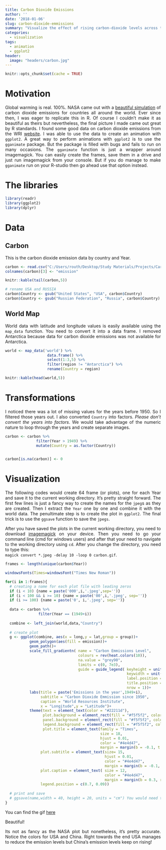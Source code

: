 ```yaml
---
title: Carbon Dioxide Emissions
author: ''
date: '2018-01-06'
slug: carbon-dioxide-emmissions
summary: "Visualize the effect of rising carbon-dioxide levels across the globe"
categories:
  - visualization
tags:
  - animation
  - ggplot2
header:
  image: "headers/carbon.jpg"
---
```


<style>
body {
text-align: justify}
</style>

```r
knitr::opts_chunk$set(cache = TRUE)
```

# Motivation

Global warming is real. 100\%. NASA came out with a [beautiful simulation](https://www.nasa.gov/press/goddard/2014/november/nasa-computer-model-provides-a-new-portrait-of-carbon-dioxide/) of carbon dioxide emissions for countries all around the world. Ever since then, I was eager to replicate this in R. Of course I couldn't make it as beautiful as theirs but nevertheless, the final picture I made came out great by R standards. I found some good data on carbon dioxide emissions from the WRI [website](http://datasets.wri.org/dataset/cait-country). I was able to use the data to create an animation with `ggplot2`. A great way to perform animations with `ggplot2` is to use the `gganimate` package. But the package is filled with bugs and fails to run on many occasions. The `gganimate` function is just a wrapper around imagemagick. You can easily create the frames, save them in a drive and just run imagemagick from your console. But if you do manage to make `gganimate` run on your R-studio then go ahead use that option instead.



# The libraries

```r
library(readr)
library(ggplot2)
library(dplyr)
```



# Data

## Carbon

This is the carbon dioxide emission data by country and Year. 

```r
carbon <- read.csv("C:/Users/routh/Desktop/Study Materials/Projects/Carbon Emmissions/carbon.csv")
colnames(carbon)[3] <- "emission"

knitr::kable(tail(carbon,5))

# rename USA and RUSSIA
carbon$Country <- gsub("United States", "USA", carbon$Country)
carbon$Country <- gsub("Russian Federation", "Russia", carbon$Country)
```


## World Map

World data with latitude and longitude values is easily available using the `map_data` function. You need to convert it into a data frame. I removed Antarctica because data for carbon dioxide emissions was not available for Antarctica. 

```r
world <- map_data('world') %>% 
                   data.frame() %>%
                   select(1:3,5) %>%
                   filter(region != "Antarctica") %>%
                   rename(Country = region)

knitr::kable(head(world,5))
```


# Transformations

I noticed there was a lot of missing values for the years before 1950. So I filtered those years out. I also converted `Country` into factors. *Please don't convert the years into factors*. We would take advantage of the numeric nature to loop through the years and create separate images.

```r
carbon <- carbon %>%
              filter(Year > 1949) %>%
              mutate(Country = as.factor(Country))
              

carbon[is.na(carbon)] <- 0
```


# Visualization

The following codes would create 64 frame (or plots), one for each Year and save it to the current working directory. It's pretty straight forward. The first few lines is just a fancy way to create the names for the `jpeg`s as they are created. Then I extract the `Year` one by one and combine it with the world data. The penultimate step is to create the plot in `ggplot2`. The final trick is to use the `ggsave` function to save the `jpegs`.

After you have saved the plots in the current working directory, you need to download [imagemagick](https://www.imagemagick.org/script/download.php) on your device. Then you need to go your command line (cmd for windows users) and after that your need to navigate to the working directory using `cd`. After you change the directory, you need to type this:  
`magick convert *.jpeg -delay 10 -loop 0 carbon.gif`. 

```r
frames <- length(unique(carbon$Year))

windowsFonts(Times=windowsFont("Times New Roman"))

for(i in 1:frames){
  # creating a name for each plot file with leading zeros
  if (i < 10) {name = paste('000',i,'.jpeg',sep='')}
  if (i < 100 && i >= 10) {name = paste('00',i,'.jpeg', sep='')}
  if (i >= 100) {name = paste('0', i,'.jpeg', sep='')}
  
  data <- carbon %>%
               filter(Year == (1949+i))
  
  combine <- left_join(world,data,"Country")
  
  # create plot
  g <- ggplot(combine, aes(x = long,y = lat,group = group))+
           geom_polygon(aes(fill = emission))+
           geom_path()+ 
           scale_fill_gradientn( name = "Carbon Emmissions Level",
                                 colours = rev(heat.colors(10)),
                                 na.value = "grey90",
                                 limits = c(0, 7e3),
                                 guide = guide_legend( keyheight = unit(3, units = "mm"), 
                                                       keywidth = unit(12, units = "mm"),
                                                       label.position = "bottom", 
                                                       title.position = 'top', 
                                                       nrow = 1))+
           labs(title = paste('Emissions in the year',1949+i),
                subtitle = "Carbon Dioxide Emmission since 1950", 
                caption = "World Resources Institute",
                x = "Longitude",y = "Latitude")+
           theme(text = element_text(color = "#22211d"), 
                 plot.background = element_rect(fill = "#f5f5f2", color = NA), 
                 panel.background = element_rect(fill = "#f5f5f2", color = NA), 
                 legend.background = element_rect(fill = "#f5f5f2", color = NA),
                 plot.title = element_text(family = "Times",
                                           size = 18, 
                                           hjust = 0.01, 
                                           color = "#4e4d47", 
                                           margin = margin(b = -0.1, t = 0.4, l = 2, unit = "cm")),
                plot.subtitle = element_text(size= 15, 
                                             hjust = 0.01, 
                                             color = "#4e4d47", 
                                             margin = margin(b = -0.1, t = 0.43, l = 2, unit = "cm")),
                plot.caption = element_text( size = 12, 
                                             color = "#4e4d47", 
                                             margin = margin(b = 0.3, r=-99, unit = "cm") ),
                legend.position = c(0.7, 0.09))
  
  # print and save
  # ggsave(name,width = 40, height = 20, units = "cm") You would need to uncomment this
}

```


You can find the gif [here](https://gfycat.com/gifs/detail/ImaginaryDistortedAlaskajingle)

Beautiful! 

Its not as fancy as the NASA plot but nonetheless, it's pretty accurate. Notice the colors for USA and China. Right towards the end USA manages to reduce the emission levels but China's emission levels keep on rising!
